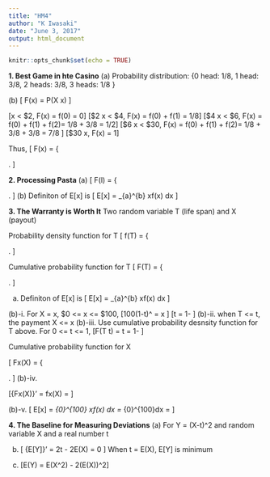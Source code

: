 ```yaml
---
title: "HM4"
author: "K Iwasaki"
date: "June 3, 2017"
output: html_document
---
```


```r
knitr::opts_chunk$set(echo = TRUE)
```



**1. Best Game in hte Casino**
(a) Probability distribution: 
{0 head: 1/8, 1 head: 3/8, 2 heads: 3/8, 3 heads: 1/8 }

\begin{align*} 
E[x] & = \sum aP(X=a)\\
6 & = 0 * 1/8 + 2 * 3/8 + 4 * 3/8 + t * 1/8\\
t & = 30
\end{align*}
(b) 
\[ F(x) = P(X \leq x) \]

\[x < $2, F(x) = f(0) = 0\]
\[$2 \leq x < $4, F(x) = f(0) + f(1) = 1/8\]
\[$4 \leq x < $6, F(x) = f(0) + f(1) + f(2)= 1/8 + 3/8 = 1/2\]
\[$6 \leq x < $30, F(x) = f(0) + f(1) + f(2)= 1/8 + 3/8 + 3/8 = 7/8 \]
\[$30 \leq x, F(x) = 1\]

Thus, 
\[ F(x) = \left\{ \begin{array}{ll}
        0 & \mbox{for $x < 2$};\\
        1/8 & \mbox{for $2 \leq x < 4$};\\
        1/2 & \mbox{for $4 \leq x < 6$};\\
        7/8 & \mbox{for $6 \leq x < 30$};\\
        1 & \mbox{for $x \geq 30$}.\end{array} \right. \]

**2. Processing Pasta**
(a)
\[ F(l) = \left\{ \begin{array}{ll}
        0 & \mbox{for $l \leq 0$};\\
        l^2/4 & \mbox{for $0 < l \leq 2$};\\
        1 & \mbox{for $l > 2$}.\end{array} \right. \]
(b)
Definiton of E[x] is \[ E[x] = \int_{a}^{b} xf(x) dx  \]

\begin{align*} 

E[L] &= \int_{0}^{2}lf(l)dl\\
&= \int_{0}^{2} \frac{l^2}{2} dl\\
&= \frac{l^3}{3}\Big|_{0}^{2} \\
&= \frac{8}{3}


\end{align*}

**3. The Warranty is Worth It**
Two random variable T (life span) and X (payout)

Probability density function for T
\[ f(T) = \left\{ \begin{array}{ll}
        0 & \mbox{for $t < 0$};\\
        1 & \mbox{for $0 \leq t \leq 1$};\\
        0 & \mbox{for $t > 1$}.\end{array} \right. \]

Cumulative probability function for T
\[ F(T) = \left\{ \begin{array}{ll}
        0 & \mbox{for $t < 0$};\\
        t & \mbox{for $0 \leq t \leq 1$};\\
        1 & \mbox{for $t > 1$}.\end{array} \right. \]

(a) 
Definiton of E[x] is \[ E[x] = \int_{a}^{b} xf(x) dx  \]

\begin{align*} 

E[X] &= E(g(T)) \\
&= \int_{0}^{1}g(t)f(g(t)) \\
&= \int_{0}^{1}g(t) \\
&= \int_{0}^{1}100(1-t)^\frac{1}{2} \\
&= \frac{200}{3}

\end{align*}

(b)-i.
For X = x, \$0 <= x <= \$100, 
\[100(1-t)^\frac{1}{2} = x  \]
\[t = 1- \frac{x^2}{10000}\]
(b)-ii.
when T <= t, the payment X <= x
(b)-iii.
Use cumulative probability desnsity function for T above. For 0 <= t <= 1,
\[F(T \leq  t) = t = 1- \frac{x^2}{10000}\]

Cumulative probability function for X
\begin{align*} 

Fx(X) &= 1-Ft(g^-1(t)) \\
&= 1-Ft(1-\frac{x^2}{10000})\\
&= \frac{x^2}{10000}

\end{align*}

\[ Fx(X) = \left\{ \begin{array}{ll}
        0 & \mbox{for $x < 0$};\\
        \frac{x^2}{10000} & \mbox{for $0 \leq x \leq 100$};\\
        1 & \mbox{for $x > 100$}.\end{array} \right. \]
(b)-iv.

\[{Fx(X)}' = fx(X) = \frac{x}{5000} \]

(b)-v. \[ E[x] = \int_{0}^{100} xf(x) dx = \int_{0}^{100}\frac{x^2}{5000}dx  = \frac{200}{3} \]


**4. The Baseline for Measuring Deviations**
(a) For Y = (X-t)^2 and random variable X and a real number t

\begin{align*} 

E[Y] &= E((X-t)^2) \\
&= E(X^2) - 2tE(x) + t^2 \\

\end{align*}

(b) 
\[ {E[Y]}' = 2t - 2E(X) = 0 \]
When t = E(X), E[Y] is minimum

(c)
\[E(Y) = E(X^2) - 2(E(X))^2\]

